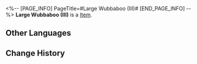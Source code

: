 <%-- [PAGE_INFO]
PageTitle=#Large Wubbaboo (III)#
[END_PAGE_INFO] --%>
{{Item Infobox
|id          = 252306
|image       = Item Large Wubbaboo (III).png{{subst:void|<!--$UPLOAD:<<SpriteOutput/Quest/PlanetFes/SwapCardPic/SwapCardPiece/1002_3.png>-<Item Large Wubbaboo (III).png>-<Item Icons>>-->}}
|type        = 
|invCategory = 
|rarity      = 5
|effect      = 
|description = Complete a Memory Card set to gain buffs.
}}
{{Description|The trailblazing memories deep in your mind will provide inspiration to the game once you recall it in full.}}
'''Large Wubbaboo (III)''' is a [[Item]].

==Other Languages==
{{Other Languages
|en   = Large Wubbaboo (III)
|zhs  = 大呜呜伯-Ⅲ
|zht  = 大嗚嗚伯-Ⅲ
|ja   = ビッグウーウーボ-III
|ko   = 커다란 울보 유령-Ⅲ
|es   = Buabuabó grande&nbsp;III
|fr   = Grand Wubbabou (III)
|ru   = Большой Вуббабу III
|th   = Wubbaboo ยักษ์ III
|vi   = Wubbaboo Lớn-III
|de   = Großes Wubbaboo (III)
|id   = Wubbaboo Besar III
|pt   = Wubbaboozão (III)
}}

==Change History==
{{Change History|3.2}}
